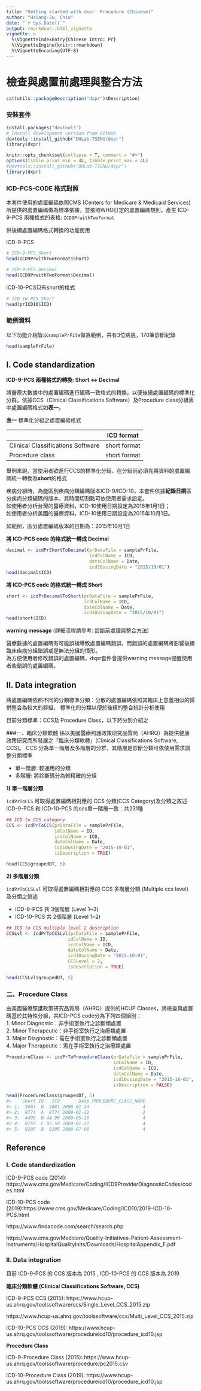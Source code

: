 ```yaml
---
title: "Getting started with dxpr: Procedure (Chinese)"
author: "Hsiang-Ju, Chiu"
date: "`r Sys.Date()`"
output: rmarkdown::html_vignette
vignette: >
  %\VignetteIndexEntry{Chinese Intro: Pr}
  %\VignetteEngine{knitr::rmarkdown}
  %\VignetteEncoding{UTF-8}
---
```



# 檢查與處置前處理與整合方法

```r
cat(utils::packageDescription("dxpr")$Description)
```
### 安裝套件
```r
install.packages("devtools")
# Install development version from GitHub
devtools::install_github("DHLab-TSENG/dxpr")
library(dxpr)
```
```r
knitr::opts_chunk$set(collapse = T, comment = "#>")
options(tibble.print_min = 4L, tibble.print_max = 4L)
#devtools::install_github("DHLab-TSENG/dxpr")
library(dxpr)
```
### ICD-PCS-CODE 格式對照

本套件使用的處置編碼依照CMS (Centers for Medicare & Medicaid Services)所提供的處置編碼做為標準依據，並依照WHO訂定的處置編碼規則，產生 ICD-9-PCS 兩種格式的表格: `ICD9PrwithTwoFormat`

供後續處置編碼格式轉換的功能使用 

ICD-9-PCS
```r
# ICD-9-PCS_Short
head(ICD9PrwithTwoFormat$Short)

# ICD-9-PCS_Decimal
head(ICD9PrwithTwoFormat$Decimal)
```
ICD-10-PCS只有short的格式
```r
# ICD-10-PCS_Short
head(prICD10$ICD)
```
### 範例資料

以下功能介紹皆以`samplePrFile`做為範例，共有3位病患，170筆診斷紀錄
```r
head(samplePrFile)
```
## I. Code standardization

**ICD-9-PCS 兩種格式的轉換: Short <-> Decimal**

將醫療大數據中的處置編碼進行編碼一致格式的轉換，以便後續處置編碼的標準化分群。依據CCS（Clinical Classifications Software）及Procedure class分組表中處置編碼格式如**表一**。

**表一** 標準化分組之處置編碼格式

|   |ICD format|
|--------|----|
|Clinical Classifications Software|short format|
|Procedure class|short format|

舉例來說，當使用者欲進行CCS的標準化分組，在分組前必須先將資料的處置編碼統一轉換為**short**的格式

疾病分組時，為能區別疾病分類編碼版本ICD-9/ICD-10，本套件依據**紀錄日期**區分疾病分類編碼的版本，其時間切割點可依使用者需求設定。  
如使用者分析台灣的醫療資料，ICD-10使用日期設定為2016年1月1日；  
如使用者分析美國的醫療資料，ICD-10使用日期設定為2015年10月1日。 

如範例，區分處置編碼版本的日期為：2015年10月1日

**將 ICD-PCS code 的格式統一轉成 Decimal**

```r
decimal <- icdPrShortToDecimal(prDataFile = samplePrFile,
                               icdColName = ICD, 
                               dateColName = Date,
                               icd10usingDate = "2015/10/01")
head(decimal$ICD)
```
**將 ICD-PCS code 的格式統一轉成 Short**

```r
short <- icdPrDecimalToShort(prDataFile = samplePrFile,
                             icdColName = ICD, 
                             dateColName = Date,
                             icd10usingDate = "2015/10/01")
head(short$ICD)
```
**warning message** (詳細流程請參考: [診斷前處理與整合方法](https://dhlab-tseng.github.io/dxpr/articles/Chi_Diagnosis.html#i--code-standardization))

醫療數據的處置編碼有可能誤植導致處置編碼錯誤，而錯誤的處置編碼將影響後續臨床疾病分組錯誤或是無法分組的情形。  
為方便使用者修改錯誤的處置編碼，dxpr套件會提供warning message提醒使用者些錯誤的處置編碼。  


## II. Data integration
將處置編碼依照不同的分類標準分類：分散的處置編碼依照其臨床上意義相似的歸併整合為較大的群組， 標準化的分類以便於後續的整合統計分析使用

目前分類標準：CCS及 Procedure Class，以下將分別介紹之 

###一、臨床分類軟體 
係以美國醫療照護政策研究品質局（AHRQ）為提供健康政策研究而所發展之「臨床分類軟體」(Clinical Classifications Software, CCS)。 CCS 分為單一階層及多階層的分群，其階層是診斷分類可依使用需求調整分類標準

* 單一階層: 較通用的分類  
* 多階層: 將診斷碼分為較精確的分組  

**1) 單一階層分類**

`icdPrToCCS` 可取得處置編碼相對應的 CCS 分類(CCS Category)及分類之敘述  
ICD-9-PCS 和 ICD-10-PCS 的ccs單一階層一致：共231種
```r
## ICD to CCS category
CCS <- icdPrToCCS(prDataFile = samplePrFile,
                  idColName = ID,
                  icdColName = ICD,        
                  dateColName = Date,
                  icd10usingDate = "2015-10-01",
                  isDescription = TRUE)

head(CCS$groupedDT, 5)
```

**2) 多階層分類**

`icdPrToCCSLvl` 可取得處置編碼相對應的 CCS 多階層分類 (Multiple ccs level) 及分類之敘述

* ICD-9-PCS 共 3個階層 (Level 1~3)  
* ICD-10-PCS 共 2個階層 (Level 1~2)  

```r
## ICD to CCS multiple level 2 description
CCSLvl <- icdPrToCCSLvl(prDataFile = samplePrFile,
                       idColName = ID,
                       icdColName = ICD,        
                       dateColName = Date,
                       icd10usingDate = "2015-10-01",
                       CCSLevel = 2,
                       isDescription = TRUE)

head(CCSLvl$groupedDT, 5)
```

### 二、Procedure Class 
由美國醫療照護政策研究品質局（AHRQ）提供的HCUP Classes，將檢查與處置碼基於其特性分組，共ICD-PCS code分為下列四個組別：  
 1. Minor Diagnostic：非手術室執行之診斷類處置  
 2. Minor Therapeutic：非手術室執行之治療類處置  
 3. Major Diagnostic：需在手術室執行之診斷類處置  
 4. Major Therapeutic：需在手術室執行之治療類處置  
 
```r
ProcedureClass <- icdPrToProcedureClass(prDataFile = samplePrFile,
                                        idColName = ID,
                                        icdColName = ICD,      
                                        dateColName = Date,
                                        icd10usingDate = "2015-10-01",
                                        isDescription = FALSE)
```
```r
head(ProcedureClass$groupedDT, 5)
#>    Short ID   ICD       Date PROCEDURE_CLASS_NAME
#> 1:  5681  B  5681 2008-01-14                    4
#> 2:  9774  A  9774 2009-01-11                    2
#> 3:  4499  B 44.99 2009-05-10                    4
#> 4:  0759  C 07.59 2009-01-21                    4
#> 5:  0205  B  0205 2008-07-06                    4
```

## Reference

### I. Code standardization

ICD-9-PCS code (2014): https://www.cms.gov/Medicare/Coding/ICD9ProviderDiagnosticCodes/codes.html

ICD-10-PCS code (2019):https://www.cms.gov/Medicare/Coding/ICD10/2019-ICD-10-PCS.html

https://www.findacode.com/search/search.php

https://www.cms.gov/Medicare/Quality-Initiatives-Patient-Assessment-Instruments/HospitalQualityInits/Downloads/HospitalAppendix_F.pdf

### II. Data integration

目前 ICD-9-PCS 的 CCS 版本為 2015 , ICD-10-PCS 的 CCS 版本為 2019

**臨床分類軟體 (Clinical Classifications Software, CCS)**

ICD-9-PCS CCS (2015): https://www.hcup-us.ahrq.gov/toolssoftware/ccs/Single_Level_CCS_2015.zip

https://www.hcup-us.ahrq.gov/toolssoftware/ccs/Multi_Level_CCS_2015.zip

ICD-10-PCS CCS (2019): https://www.hcup-us.ahrq.gov/toolssoftware/procedureicd10/procedure_icd10.jsp

**Procedure Class**

ICD-9-Procedure Class (2015): https://www.hcup-us.ahrq.gov/toolssoftware/procedure/pc2015.csv

ICD-10-Procedure Class (2019): https://www.hcup-us.ahrq.gov/toolssoftware/procedureicd10/procedure_icd10.jsp
